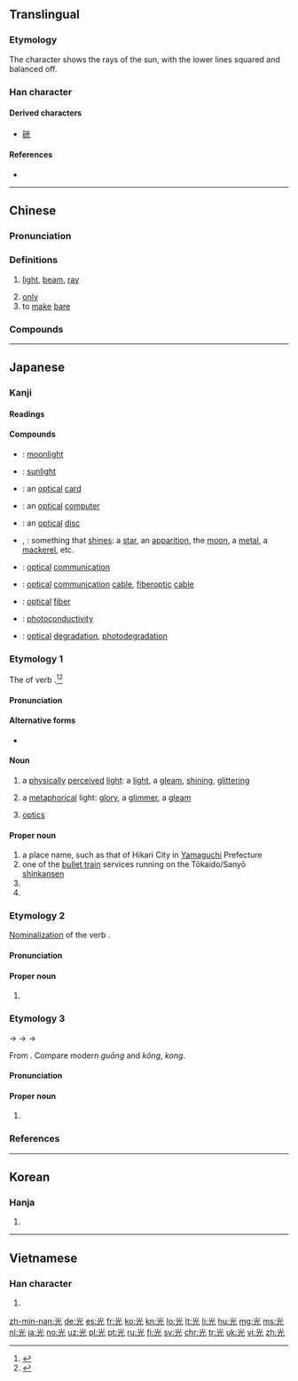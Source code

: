 {{also|灮}}
==Translingual==

===Etymology===
{{Han etyl}}
The character shows the rays of the sun, with the lower lines squared and balanced off.

===Han character===
{{Han char|rn=10|rad=儿|as=04|sn=6|four=90211|canj=FMU|ids=⿱⿱⺌一儿}}

====Derived characters====
* [[硄]]

====References====
* {{Han ref|kx=0124.060|dkj=01350|dj=0262.010|hdz=10266.070|uh=5149|ud=20809|bh=A5FA|bd=42490}}

----

==Chinese==
{{zh-forms}}

===Pronunciation===
{{zh-pron
|m=guāng
|c=gwong1
|h=pfs=kông
|md=guŏng
|mn=kng/kong
|w=1kuaan,1kuan
|ma=Zh-guang.ogg
|mc=y
|oc=y
|cat=n
}}

===Definitions===
{{zh-hanzi}}

# [[light]], [[beam]], [[ray]]
#: {{zhex|一 束 光 透過 門縫 射 進來。|A beam of '''light''' shone through the door.}}
# [[only]]
# to [[make]] [[bare]]

===Compounds===
{{der3
| {{zh-l|光板兒}}
| {{zh-l|光筆}}
| {{zh-l|光標}}
| {{zh-l|光波}}
| {{zh-l|光彩}}
| {{zh-l|光燦燦}}
| {{zh-l|光程}}
| {{zh-l|光赤}}
| {{zh-l|光寵}}
| {{zh-l|光存儲器}}
| {{zh-l|光打雷，不下雨}}
| {{zh-l|光打印機}}
| {{zh-l|光大}}
| {{zh-l|光帶}}
| {{zh-l|光刀}}
| {{zh-l|光導管}}
| {{zh-l|光導縴維}}
| {{zh-l|光電池}}
| {{zh-l|光電管}}
| {{zh-l|光電效應}}
| {{zh-l|光電子}}
| {{zh-l|光度}}
| {{zh-l|光度計}}
| {{zh-l|光風霽月}}
| {{zh-l|光輻射}}
| {{zh-l|光復}}
| {{zh-l|光桿兒}}
| {{zh-l|光顧}}
| {{zh-l|光怪陸離}}
| {{zh-l|光棍}}
| {{zh-l|光棍兒}}
| {{zh-l|光合作用}}
| {{zh-l|光華}}
| {{zh-l|光滑}}
| {{zh-l|光化學}}
| {{zh-l|光化學煙霧}}
| {{zh-l|光化作用}}
| {{zh-l|光環}}
| {{zh-l|光輝}}
| {{zh-l|光火}}
| {{zh-l|光腳}}
| {{zh-l|光腳兒}}
| {{zh-l|光潔}}
| {{zh-l|光潔度}}
| {{zh-l|光解作用}}
| {{zh-l|光景}}
| {{zh-l|光纜}}
| {{zh-l|光亮}}
| {{zh-l|光量子}}
| {{zh-l|光療}}
| {{zh-l|光臨}}
| {{zh-l|光溜}}
| {{zh-l|光溜溜}}
| {{zh-l|光流}}
| {{zh-l|光芒}}
| {{zh-l|光面}}
| {{zh-l|光面兒}}
| {{zh-l|光敏電阻}}
| {{zh-l|光明}}
| {{zh-l|光明磊落}}
| {{zh-l|光明正大}}
| {{zh-l|光能}}
| {{zh-l|光年}}
| {{zh-l|光盤}}
| {{zh-l|光盤}}
| {{zh-l|光票}}
| {{zh-l|光譜}}
| {{zh-l|光譜儀}}
| {{zh-l|光氣}}
| {{zh-l|光前裕後}}
| {{zh-l|光球}}
| {{zh-l|光驅}}
| {{zh-l|光圈}}
| {{zh-l|光榮}}
| {{zh-l|光榮榜}}
| {{zh-l|光潤}}
| {{zh-l|光閃閃}}
| {{zh-l|光疏媒質}}
| {{zh-l|光束}}
| {{zh-l|光速}}
| {{zh-l|光趟}}
| {{zh-l|光天化日}}
| {{zh-l|光通量}}
| {{zh-l|光頭}}
| {{zh-l|光禿禿}}
| {{zh-l|光禿禿的}}
| {{zh-l|光纖}}
| {{zh-l|光鮮}}
| {{zh-l|光線}}
| {{zh-l|光學}}
| {{zh-l|光學纖維}}
| {{zh-l|光壓}}
| {{zh-l|光焰}}
| {{zh-l|光洋}}
| {{zh-l|光燿}}
| {{zh-l|光陰}}
| {{zh-l|光源}}
| {{zh-l|光澤}}
| {{zh-l|光照}}
| {{zh-l|光照度}}
| {{zh-l|光周期}}
| {{zh-l|光柱}}
| {{zh-l|光子}}
| {{zh-l|光宗燿祖}}
| {{zh-l|光碟}}
}}

----

==Japanese==

===Kanji===
{{ja-kanji|grade=2|rs=儿04}}

====Readings====
{{ja-readings
|goon=[[こう]] (kō) < [[くわう]] (kwau)
|kanon=[[こう]] (kō) < [[くわう]] (kwau)
|kun=[[ひかる|ひか.る]] ({{ja-l|光る}}, hika.ru); [[ひかり]] ({{ja-l|光}}, hikari)
|nanori=[[あき]] (aki), [[あきら]] (akira),  [[こう]] (kō), [[てる]] (teru),  [[ひこ]] (hiko), [[み]] (mi), [[みつ]] (mitsu)
}}

====Compounds====
{{der-top|Compounds}}
* {{ja-r|月光|げっこう}}: [[moonlight]]
* {{ja-r|日光|にっこう}}: [[sunlight]]
* {{ja-r|光カード|ひかり カード}}: an [[optical]] [[card]]
* {{ja-r|光コンピュータ|ひかり コンピュータ}}: an [[optical]] [[computer]]
* {{ja-r|光ディスク|ひかり ディスク}}: an [[optical]] [[disc]]
* {{ja-r|光物|ひかりもの}}, {{ja-r|光り物|ひかりもの}}: something that [[shine]]s: a [[star]], an [[apparition]], the [[moon]], a [[metal]], a [[mackerel]], etc.
* {{ja-r|光通信|ひかり つうしん}}: [[optical]] [[communication]]
* {{ja-r|光通信ケーブル|ひかり つうしん ケーブル}}: [[optical]] [[communication]] [[cable]], [[fiberoptic]] [[cable]]
* {{ja-r|光ファイバー|ひかり ファイバー}}: [[optical]] [[fiber]]
* {{ja-r|光伝道度|ひかり でんどうど}}: [[photoconductivity]]
* {{ja-r|光分解|ひかり ぶんかい}}: [[optical]] [[degradation]], [[photodegradation]]
{{der-bottom}}

===Etymology 1===
{{ja-kanjitab|yomi=k|ひかり}}
The {{m|ja|連用形|tr=ren'yōkei||continuative or stem form}} of verb {{m|ja|光る|tr=hikaru||to shine, to glitter, to gleam}}.<ref name="KDJ">{{R:Kokugo Dai Jiten}}</ref><ref name="DJR">{{R:Daijirin}}</ref>

====Pronunciation====
{{ja-pron|yomi=k|ひかり|acc=3|acc_ref=NHK,DJR|dev=1}}

====Alternative forms====
* {{l|ja|光り}}

====Noun====
{{ja-noun|ひかり}}

# a [[physically]] [[perceived]] [[light]]: a [[light]], a [[gleam]], [[shining]], [[glittering]]
#: {{ja-usex|ダイヤモンドの'''光'''|ダイヤモンド の '''ひかり'''|a diamond's '''glitter''' / '''shine''' / '''twinkling'''}}
# a [[metaphorical]] light: [[glory]], a [[glimmer]], a [[gleam]]
#: {{ja-usex|前途に'''光'''を失う|ぜんと に '''ひかり''' を うしなう|to lose '''light''' regarding the future → future prospects grow dim}}
#: {{ja-usex|解決への道に'''光'''を投げかける|かいけつ へ の みち に '''ひかり''' を なげかける|to shed '''light''' on the way to a solution}}
# {{qualifier|in compounds}} [[optics]]
#: {{ja-usex|'''光'''ファイバー|'''ひかり''' ファイバー|'''optical''' fiber}}

====Proper noun====
{{ja-pos|proper|ひかり}}

# a place name, such as that of Hikari City in [[Yamaguchi]] Prefecture
# one of the [[bullet train]] services running on the Tōkaido/Sanyō [[shinkansen]]
# {{surname|lang=ja|sort=ひかり}}
# {{given name|female|lang=ja|sort=ひかり}}
{{catlangcode|ja|Cities|Japan|sort=ひかり}}

===Etymology 2===
{{ja-kanjitab|yomi=irr|ひかる}}
[[nominalization|Nominalization]] of the verb {{m|ja|光る|tr=hikaru||to shine, to glitter, to gleam}}.

====Pronunciation====
{{ja-pron|yomi=irr|ひかる}}

====Proper noun====
{{ja-pos|proper|ひかる}}

# {{given name|male|lang=ja|sort=ひかる}}

===Etymology 3===
{{ja-kanjitab|こう|yomi=o}}
{{IPAchar|/kwau/}} → {{IPAchar|/kwɔː/}} → {{IPAchar|/kɔː/}} → {{IPAchar|/koː/}}

From {{etyl|ltc|ja|sort=こう}} {{m|zh|光|tr=kwang||light, brightness}}.  Compare modern {{etyl|cmn|-}} ''guāng'' and {{etyl|hak|-}} ''kông'', {{etyl|nan|-}} ''kong''.

====Pronunciation====
{{ja-pron|yomi=goon|こう|acc=1}}

====Proper noun====
{{ja-pos|proper|こう|hhira=くわう}}

# {{given name|male|lang=ja|sort=こう}}

===References===
<references/>
----

==Korean==

===Hanja===
{{ko-hanja|hangeul=광|rv=gwang|mr=kwang|y=kwang}}

# {{defn|lang=ko|sort=儿04}}

----

==Vietnamese==

===Han character===
{{vi-hantu|[[quang]], [[cuông]], [[quàng]], [[quăng]]|rs=儿04}}

# {{defn|lang=vi|sort=儿04}}

[[zh-min-nan:光]]
[[de:光]]
[[es:光]]
[[fr:光]]
[[ko:光]]
[[kn:光]]
[[lo:光]]
[[lt:光]]
[[li:光]]
[[hu:光]]
[[mg:光]]
[[ms:光]]
[[nl:光]]
[[ja:光]]
[[no:光]]
[[uz:光]]
[[pl:光]]
[[pt:光]]
[[ru:光]]
[[fi:光]]
[[sv:光]]
[[chr:光]]
[[tr:光]]
[[uk:光]]
[[vi:光]]
[[zh:光]]